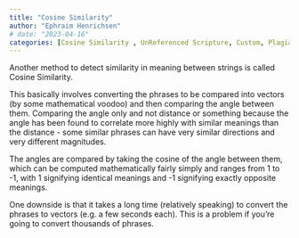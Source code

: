 ```yaml
---
title: "Cosine Similarity"
author: "Ephraim Henrichsen"
# date: "2023-04-16"
categories: [Cosine Similarity , UnReferenced Scripture, Custom, Plagiarism]
---
```


Another method to detect similarity in meaning between strings is called Cosine Similarity.

This basically involves converting the phrases to be compared into vectors (by some mathematical voodoo) and then comparing the angle between them. Comparing the angle only and not distance or something because the angle has been found to correlate more highly with similar meanings than the distance - some similar phrases can have very similar directions and very different magnitudes.

The angles are compared by taking the cosine of the angle between them, which can be computed mathematically fairly simply and ranges from 1 to -1, with 1 signifying identical meanings and -1 signifying exactly opposite meanings.

One downside is that it takes a long time (relatively speaking) to convert the phrases to vectors (e.g. a few seconds each).
This is a problem if you're going to convert thousands of phrases.
